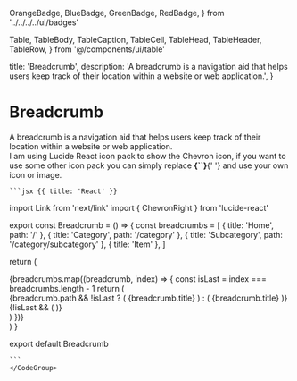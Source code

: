   OrangeBadge,
  BlueBadge,
  GreenBadge,
  RedBadge,
} from '../../../../ui/badges'

  Table,
  TableBody,
  TableCaption,
  TableCell,
  TableHead,
  TableHeader,
  TableRow,
} from '@/components/ui/table'

  title: 'Breadcrumb',
  description:
    'A breadcrumb is a navigation aid that helps users keep track of their location within a website or web application.',
}

# Breadcrumb

<RequiresTailwind />
<div>
  A breadcrumb is a navigation aid that helps users keep track of their location
  within a website or web application.
</div>

<Note>
  I am using Lucide React icon pack to show the Chevron icon, if you want to use
  some other icon pack you can simply replace <strong>{`<ChevronRight />`}</strong>{' '}
  and use your own icon or image.
</Note>

<Preview>
  <Breadcrumb />
</Preview>

 <CodeGroup title="Code">

    ```jsx {{ title: 'React' }}

import Link from 'next/link'
import { ChevronRight } from 'lucide-react'

export const Breadcrumb = () => {
  const breadcrumbs = [
    { title: 'Home', path: '/' },
    { title: 'Category', path: '/category' },
    { title: 'Subcategory', path: '/category/subcategory' },
    { title: 'Item' },
  ]

return (

<nav aria-label="breadcrumb" className="flex">
  <div className="flex items-center space-x-1">
    {breadcrumbs.map((breadcrumb, index) => {
      const isLast = index === breadcrumbs.length - 1
      return (
        <div
          key={index}
          className={`${
            isLast ? 'text-black' : 'text-gray-500'
          } font-regular flex items-center font-medium`}
        >
          {breadcrumb.path && !isLast ? (
            <Link href={breadcrumb.path}>
              <span className="hover:underline">{breadcrumb.title}</span>
            </Link>
          ) : (
            <span>{breadcrumb.title}</span>
          )}
          {!isLast && (
            <span className="mx-1">
              <ChevronRight size={16} />
            </span>
          )}
        </div>
      )
    })}
  </div>
</nav>
) }

export default Breadcrumb

    ```
    </CodeGroup>
